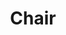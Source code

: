 ---
title: "Chair"
meta_title: "Chair craft"
description: "Craft de Chair"
rank: "b"
draft: false
name: "Chair"
recipe_img: "https://wiki.pokexgames.com/images/7/76/Chair.png"
level: 60
craft_time: 345600
result: 1
value_npc: 1
ingredients:
  - name: "Rustic Chair"
    quantity: 1
    item_img: "https://wiki.pokexgames.com/images/b/bb/Rustic_Chair.png"
    value_npc: 1
  - name: "Fire Feather"
    quantity: 10
    item_img: "https://wiki.pokexgames.com/images/f/f3/Fire_Feather.png"
    value_npc: 1
  - name: "Pawn"
    quantity: 10
    item_img: "https://wiki.pokexgames.com/images/f/f4/Pawn.png"
    value_npc: 1
  - name: "Lobster Claw"
    quantity: 10
    item_img: "https://wiki.pokexgames.com/images/9/9e/Lobster_Claw.png"
    value_npc: 1
  - name: "Nu Ball"
    quantity: 8
    item_img: "https://wiki.pokexgames.com/images/9/9c/Nu_Ball.png"
    value_npc: 1
  - name: "Planks"
    quantity: 32
    item_img: "https://wiki.pokexgames.com/images/b/b9/Planks.png"
    value_npc: 1
---